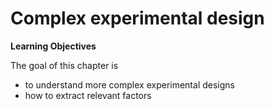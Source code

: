 # Complex experimental design {#sec-design}

**Learning Objectives**

The goal of this chapter is

- to understand more complex experimental designs
- how to extract relevant factors
